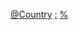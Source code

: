 {{Categories by country|nocat}}
[[Category:各地伊斯兰教历史|@Country]]
[[Category:各国伊斯兰教|:]]
[[Category:各国宗教史|%]]